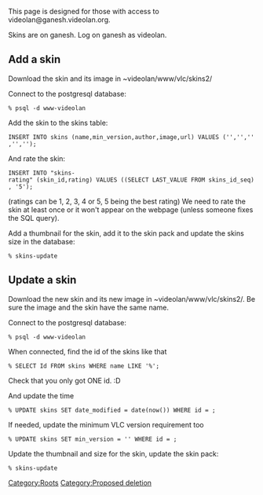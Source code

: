 {{howto|Upload skins to the VideoLAN website|nocat=y}}
{{Historical|Use the interface at http://www.videolan.org/vlc/skins.php}}

<div class="widebox" style="border-color: red;"> This page is designed for those with access to videolan@ganesh.videolan.org. </div>

Skins are on ganesh. Log on ganesh as videolan.

== Add a skin ==
Download the skin and its image in ~videolan/www/vlc/skins2/

Connect to the postgresql database:
 % psql -d www-videolan

Add the skin to the skins table:
 INSERT INTO skins (name,min_version,author,image,url) VALUES ('<name>','<VLC version number>','<author>','<image name>','<vlt name>');

And rate the skin:
 INSERT INTO "skins-rating" (skin_id,rating) VALUES ((SELECT LAST_VALUE FROM skins_id_seq), '5');
(ratings can be 1, 2, 3, 4 or 5, 5 being the best rating)
We need to rate the skin at least once or it won't appear on the webpage (unless someone fixes the SQL query).

Add a thumbnail for the skin, add it to the skin pack and update the skins size in the database:
 % skins-update

== Update a skin ==
Download the new skin and its new image in ~videolan/www/vlc/skins2/. Be sure the image and the skin have the same name.

Connect to the postgresql database:
 % psql -d www-videolan

When connected, find the id of the skins like that
 % SELECT Id FROM skins WHERE name LIKE '<name>%';
Check that you only got ONE id. :D

And update the time
 % UPDATE skins SET date_modified = date(now()) WHERE id = <id>;

If needed, update the minimum VLC version requirement too
 % UPDATE skins SET min_version = '<the version>' WHERE id = <id>;

Update the thumbnail and size for the skin, update the skin pack:
 % skins-update



[[Category:Roots]]
[[Category:Proposed deletion]]